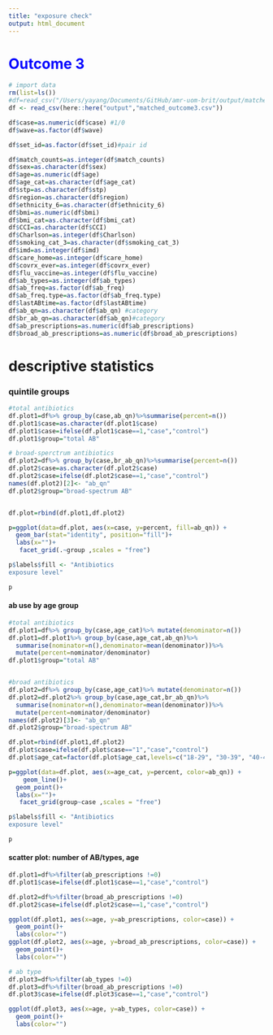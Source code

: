```yaml
---
title: "exposure check"
output: html_document
---
```



# <font color=blue>**Outcome 3**</font>
```r
# import data
rm(list=ls())
#df=read_csv("/Users/yayang/Documents/GitHub/amr-uom-brit/output/matched_outcome3.csv")
df <- read_csv(here::here("output","matched_outcome3.csv"))

```

```r
df$case=as.numeric(df$case) #1/0
df$wave=as.factor(df$wave)

df$set_id=as.factor(df$set_id)#pair id

df$match_counts=as.integer(df$match_counts)
df$sex=as.character(df$sex)
df$age=as.numeric(df$age)
df$age_cat=as.character(df$age_cat)
df$stp=as.character(df$stp)
df$region=as.character(df$region)
df$ethnicity_6=as.character(df$ethnicity_6)
df$bmi=as.numeric(df$bmi)
df$bmi_cat=as.character(df$bmi_cat)
df$CCI=as.character(df$CCI)
df$Charlson=as.integer(df$Charlson)
df$smoking_cat_3=as.character(df$smoking_cat_3)
df$imd=as.integer(df$imd)
df$care_home=as.integer(df$care_home)
df$covrx_ever=as.integer(df$covrx_ever)
df$flu_vaccine=as.integer(df$flu_vaccine)
df$ab_types=as.integer(df$ab_types)
df$ab_freq=as.factor(df$ab_freq)
df$ab_freq.type=as.factor(df$ab_freq.type)
df$lastABtime=as.factor(df$lastABtime)
df$ab_qn=as.character(df$ab_qn) #category
df$br_ab_qn=as.character(df$ab_qn)#category
df$ab_prescriptions=as.numeric(df$ab_prescriptions)
df$broad_ab_prescriptions=as.numeric(df$broad_ab_prescriptions)

```


# descriptive statistics
### quintile groups

```r
#total antibiotics
df.plot1=df%>% group_by(case,ab_qn)%>%summarise(percent=n())
df.plot1$case=as.character(df.plot1$case)
df.plot1$case=ifelse(df.plot1$case==1,"case","control")
df.plot1$group="total AB"

# broad-sperctrum antibiotics
df.plot2=df%>% group_by(case,br_ab_qn)%>%summarise(percent=n())
df.plot2$case=as.character(df.plot2$case)
df.plot2$case=ifelse(df.plot2$case==1,"case","control")
names(df.plot2)[2]<- "ab_qn"
df.plot2$group="broad-spectrum AB"


df.plot=rbind(df.plot1,df.plot2)

p=ggplot(data=df.plot, aes(x=case, y=percent, fill=ab_qn)) +
  geom_bar(stat="identity", position="fill")+
  labs(x="")+
   facet_grid(.~group ,scales = "free")

p$labels$fill <- "Antibiotics 
exposure level"

p

```
#### ab use by age group
```r

#total antibiotics
df.plot1=df%>% group_by(case,age_cat)%>% mutate(denominator=n())
df.plot1=df.plot1%>% group_by(case,age_cat,ab_qn)%>% 
  summarise(nominator=n(),denominator=mean(denominator))%>%
  mutate(percent=nominator/denominator)
df.plot1$group="total AB"


#broad antibiotics
df.plot2=df%>% group_by(case,age_cat)%>% mutate(denominator=n())
df.plot2=df.plot2%>% group_by(case,age_cat,br_ab_qn)%>% 
  summarise(nominator=n(),denominator=mean(denominator))%>%
  mutate(percent=nominator/denominator)
names(df.plot2)[3]<- "ab_qn"
df.plot2$group="broad-spectrum AB"

df.plot=rbind(df.plot1,df.plot2)
df.plot$case=ifelse(df.plot$case=="1","case","control")
df.plot$age_cat=factor(df.plot$age_cat,levels=c("18-29", "30-39", "40-49", "50-59", "60-69", "70-79", "80+"))

p=ggplot(data=df.plot, aes(x=age_cat, y=percent, color=ab_qn)) +
    geom_line()+  
  geom_point()+
  labs(x="")+
   facet_grid(group~case ,scales = "free")

p$labels$fill <- "Antibiotics 
exposure level"

p

```
#### scatter plot: number of AB/types, age
```r

df.plot1=df%>%filter(ab_prescriptions !=0)
df.plot1$case=ifelse(df.plot1$case==1,"case","control")

df.plot2=df%>%filter(broad_ab_prescriptions !=0)
df.plot2$case=ifelse(df.plot2$case==1,"case","control")

ggplot(df.plot1, aes(x=age, y=ab_prescriptions, color=case)) +
  geom_point()+
  labs(color="")
ggplot(df.plot2, aes(x=age, y=broad_ab_prescriptions, color=case)) +
  geom_point()+
  labs(color="")

# ab type
df.plot3=df%>%filter(ab_types !=0)
df.plot3=df%>%filter(broad_ab_prescriptions !=0)
df.plot3$case=ifelse(df.plot3$case==1,"case","control")

ggplot(df.plot3, aes(x=age, y=ab_types, color=case)) +
  geom_point()+
  labs(color="")

```



